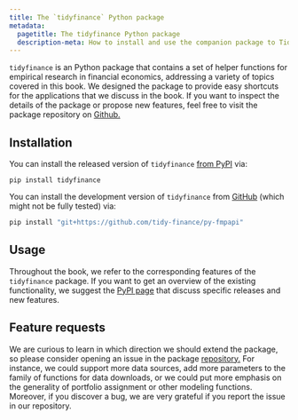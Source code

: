 ```yaml
---
title: The `tidyfinance` Python package
metadata:
  pagetitle: The tidyfinance Python package
  description-meta: How to install and use the companion package to Tidy Finance with Python.  
---
```


`tidyfinance` is an Python package that contains a set of helper functions for empirical research in financial economics, addressing a variety of topics covered in this book. We designed the package to provide easy shortcuts for the applications that we discuss in the book. If you want to inspect the details of the package or propose new features, feel free to visit the package repository on [Github.](https://github.com/tidy-finance/py-tidyfinance)

## Installation

You can install the released version of `tidyfinance` [from PyPI](https://pypi.org/project/tidyfinance/) via:

```
pip install tidyfinance
```

You can install the development version of `tidyfinance` from [GitHub](https://github.com/tidy-finance/py-tidyfinance) (which might not be fully tested) via:

``` r
pip install "git+https://github.com/tidy-finance/py-fmpapi"
```

## Usage

Throughout the book, we refer to the corresponding features of the `tidyfinance` package. If you want to get an overview of the existing functionality, we suggest the [PyPI page](https://pypi.org/project/tidyfinance/) that discuss specific releases and new features.

## Feature requests

We are curious to learn in which direction we should extend the package, so please consider opening an issue in the package [repository.](https://github.com/tidy-finance/py-tidyfinance) For instance, we could support more data sources, add more parameters to the family of functions for data downloads, or we could put more emphasis on the generality of portfolio assignment or other modeling functions. Moreover, if you discover a bug, we are very grateful if you report the issue in our repository.